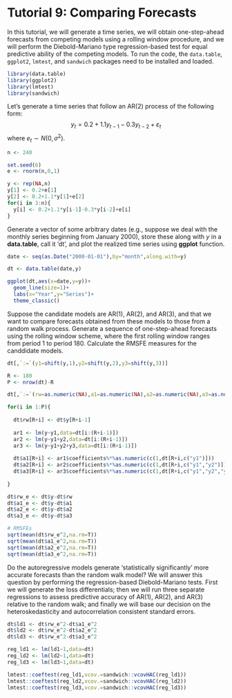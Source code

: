 # Tutorial 9: Comparing Forecasts {-}

In this tutorial, we will generate a time series, we will obtain one-step-ahead forecasts from competing models using a rolling window procedure, and we will perform the Diebold-Mariano type regression-based test for equal predictive ability of the competing models. To run the code, the `data.table`, `ggplot2`, `lmtest`, and `sandwich` packages need to be installed and loaded.

```r
library(data.table)
library(ggplot2)
library(lmtest)
library(sandwich)
```

Let's generate a time series that follow an AR(2) process of the following form: 
$$y_t = 0.2+1.1y_{t-1}-0.3y_{t-2}+\varepsilon_t$$
where $e_{t} \sim N(0,\sigma^2)$. 

```r
n <- 240

set.seed(6)
e <- rnorm(n,0,1)

y <- rep(NA,n)
y[1] <- 0.2+e[1]
y[2] <- 0.2+1.1*y[1]+e[2]
for(i in 3:n){
  y[i] <- 0.2+1.1*y[i-1]-0.3*y[i-2]+e[i]
}
```

Generate a vector of some arbitrary dates (e.g., suppose we deal with the monthly series beginning from January 2000), store these along with $y$ in a **data.table**, call it 'dt', and plot the realized time series using **ggplot** function.

```r
date <- seq(as.Date("2000-01-01"),by="month",along.with=y)

dt <- data.table(date,y)

ggplot(dt,aes(x=date,y=y))+
  geom_line(size=1)+
  labs(x="Year",y="Series")+
  theme_classic()
```

Suppose the candidate models are AR(1), AR(2), and AR(3), and that we want to compare forecasts obtained from these models to those from a random walk process. Generate a sequence of one-step-ahead forecasts using the rolling window scheme, where the first rolling window ranges from period 1 to period 180. Calculate the RMSFE measures for the canddidate models.

```r
dt[,`:=`(y1=shift(y,1),y2=shift(y,2),y3=shift(y,3))]

R <- 180
P <- nrow(dt)-R

dt[,`:=`(rw=as.numeric(NA),a1=as.numeric(NA),a2=as.numeric(NA),a3=as.numeric(NA))]

for(i in 1:P){
  
  dt$rw[R+i] <- dt$y[R+i-1]
  
  ar1 <- lm(y~y1,data=dt[i:(R+i-1)])
  ar2 <- lm(y~y1+y2,data=dt[i:(R+i-1)])
  ar3 <- lm(y~y1+y2+y3,data=dt[i:(R+i-1)])
  
  dt$a1[R+i] <- ar1$coefficients%*%as.numeric(c(1,dt[R+i,c("y1")]))
  dt$a2[R+i] <- ar2$coefficients%*%as.numeric(c(1,dt[R+i,c("y1","y2")]))
  dt$a3[R+i] <- ar3$coefficients%*%as.numeric(c(1,dt[R+i,c("y1","y2","y3")]))
  
}

dt$rw_e <- dt$y-dt$rw
dt$a1_e <- dt$y-dt$a1
dt$a2_e <- dt$y-dt$a2
dt$a3_e <- dt$y-dt$a3

# RMSFEs
sqrt(mean(dt$rw_e^2,na.rm=T))
sqrt(mean(dt$a1_e^2,na.rm=T))
sqrt(mean(dt$a2_e^2,na.rm=T))
sqrt(mean(dt$a3_e^2,na.rm=T))
```

Do the autoregressive models generate 'statistically significantly' more accurate forecasts than the random walk model? We will answer this question by performing the regression-based Diebold-Mariano tests. First we will generate the loss differentials; then we will run three separate regressions to assess predictive accuracy of AR(1), AR(2), and AR(3) relative to the random walk; and finally we will base our decision on the heteroskedasticity and autocorrelation consistent standard errors.


```r
dt$ld1 <- dt$rw_e^2-dt$a1_e^2
dt$ld2 <- dt$rw_e^2-dt$a2_e^2
dt$ld3 <- dt$rw_e^2-dt$a3_e^2

reg_ld1 <- lm(ld1~1,data=dt)
reg_ld2 <- lm(ld2~1,data=dt)
reg_ld3 <- lm(ld3~1,data=dt)

lmtest::coeftest(reg_ld1,vcov.=sandwich::vcovHAC(reg_ld1))
lmtest::coeftest(reg_ld2,vcov.=sandwich::vcovHAC(reg_ld2))
lmtest::coeftest(reg_ld3,vcov.=sandwich::vcovHAC(reg_ld3))
```


